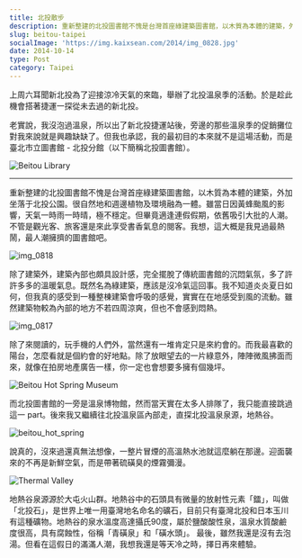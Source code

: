 ```yaml
---
title: 北投散步
description: 重新整建的北投圖書館不愧是台灣首座綠建築圖書館，以木質為本體的建築，外加坐落于北投公園。很自然地和週邊植物及環境融為一體。
slug: beitou-taipei
socialImage: 'https://img.kaixsean.com/2014/img_0828.jpg'
date: 2014-10-14
type: Post
category: Taipei
---
```

上周六耳聞新北投為了迎接涼冷天氣的來臨，舉辦了北投溫泉季的活動。於是趁此機會搭著捷運一探從未去過的新北投。

老實說，我沒泡過溫泉，所以出了新北投捷運站後，旁邊的那些溫泉季的促銷攤位對我來說就是興趣缺缺了。但我也承認，我的最初目的本來就不是這場活動，而是臺北市立圖書館 - 北投分館（以下簡稱北投圖書館）。

![Beitou Library](https://img.kaixsean.com/2014/img_0828.jpg)

---
重新整建的北投圖書館不愧是台灣首座綠建築圖書館，以木質為本體的建築，外加坐落于北投公園。很自然地和週邊植物及環境融為一體。雖當日因黃蜂颱風的影響，天氣一時雨一時晴，極不穩定。但畢竟適逢連假假期，依舊吸引大批的人潮。不管是觀光客、旅客還是來此享受書香氣息的閱客。我想，這大概是我見過最熱鬧，最人潮擁擠的圖書館吧。

![img_0818](https://img.kaixsean.com/2014/img_0818.jpg)

除了建築外，建築內部也頗具設計感，完全擺脫了傳統圖書館的沉悶氣氛，多了許許多多的溫暖氣息。既然名為綠建築，應該是沒冷氣這回事。我不知道炎炎夏日如何，但我真的感受到一種整棟建築會呼吸的感覺，實實在在地感受到風的流動。雖然建築物較為內部的地方不若四周涼爽，但也不會感到悶熱。

![img_0817](https://img.kaixsean.com/2014/img_0817.jpg)

除了來閱讀的，玩手機的人們外，當然還有一堆肯定只是來約會的。而我最喜歡的陽台，怎麼看就是個約會的好地點。除了放眼望去的一片綠意外，陣陣微風拂面而來，就像在拍房地產廣告一樣，你一定也會想要多擁有個幾坪。

![Beitou Hot Spring Museum](https://img.kaixsean.com/2014/img_0843.jpg)

而北投圖書館的一旁是溫泉博物館，然而當天實在太多人排隊了，我只能直接跳過這一 part。後來我又繼續往北投溫泉區內部走，直探北投溫泉泉源，地熱谷。

![beitou_hot_spring](https://img.kaixsean.com/2014/img_0863.jpg)

說真的，沒來過還真無法想像，一整片冒煙的高溫熱水池就這麼躺在那邊。迎面襲來的不再是新鮮空氣，而是帶著硫磺臭的煙霧彌漫。 

![Thermal Valley](https://img.kaixsean.com/2014/img_0847.jpg)

地熱谷泉源源於大屯火山群。地熱谷中的石頭具有微量的放射性元素「鐳」，叫做「北投石」，是世界上唯一用臺灣地名命名的礦石，目前只有臺灣北投和日本玉川有這種礦物。地熱谷的泉水溫度高達攝氏90度，屬於鹽酸酸性泉，溫泉水質酸鹼度很高，具有腐蝕性，俗稱「青磺泉」和「磺水頭」。 最後，雖然我還是沒有去泡湯。但看在這假日的滿滿人潮，我想我還是等天冷之時，擇日再來體驗。